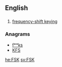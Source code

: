 ==English==

==={{initialism-old|en}}===
{{head|en}}

# [[frequency-shift keying]]

===Anagrams===
* [[f**ks#English|f**ks]] 
* [[KFS#English|KFS]]

[[he:FSK]]
[[sv:FSK]]